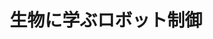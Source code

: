﻿---
title: "生物に学ぶロボット制御"
category: "工学"
vol: "86"
interviewee: "倉林 大輔"
url: ""
tags: []
pdf: "86-4-kurabayashi.pdf"
facephoto: ""
career: ""
preface: "倉林では、新しく問題が発生した時でも自分で考え解決できるような賢いロボットの制御について、生き物に学ぶという手法で研究を進めている。まず、粘菌をモデルにした群れで動くロボットを紹介する。次に、カイコガの脳をロボットに接続することで、カイコガの匂い源を探るシステムを解明する研究について紹介する。"
---
